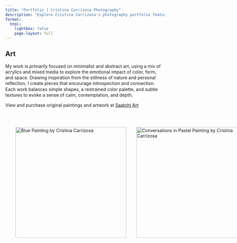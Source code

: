 ```yaml
---
title: "Portfolio | Cristina Carrizosa Photography"
description: "Explore Cristina Carrizosa's photography portfolio featuring hospitality, lifestyle, and commercial projects."
format:
  html:
    lightbox: false
    page-layout: full
---
```


::: {.text-center .art-description}
# Art 

My work is primarily focused on minimalist and abstract art, using a mix of acrylics and mixed media to explore the emotional impact of color, form, and space. Drawing inspiration from the stillness of nature and personal reflection, I create pieces that encourage introspection and connection. Each work balances simple shapes, a restrained color palette, and subtle textures to evoke a sense of calm, contemplation, and depth.

View and purchase original paintings and artwork at [Saatchi Art](https://www.saatchiart.com/cristinacarrizosa?srsltid=AfmBOor7QF34xCyRj8s8SYTDANgva0d2FLMul333iss_B_u2kizqEZLg){target="_blank"}
:::

:::::: projects-grid
::: project-item
![](images/art/art01.jpg){alt="Blue Painting by Cristina Carrizosa" group="art"}
:::

::: project-item
![](images/art/art02.jpg){alt="Conversations in Pastel Painting by Cristina Carrizosa" group="art"}
:::

::: project-item
![](images/art/art03.jpg){alt="Blue Watercolor by Cristina Carrizosa" group="art"}
:::

::::::

```{=html}
<style>
/* Art Description - Match Grid Width */
.art-description {
  max-width: 800px;
  margin: 0 auto;
  padding: 0rem;
}

.art-description p {
  line-height: 1.3 !important;
}

.art-description a {
  text-decoration: underline;
  color: var(--primary-color, #333);
  font-weight: 500;
}

.art-description a:hover {
  text-decoration: underline;
  opacity: 0.8;
}

/* Portfolio Grid - Clean Setup */
.projects-grid {
  display: grid;
  grid-template-columns: repeat(3, 1fr);
  gap: 2rem;
  min-height: 60vh;
  padding: 2rem;
  max-width: 1200px;
  margin: 0 auto;
}

.project-item {
  display: flex;
  flex-direction: column;
  align-items: center;
}

.project-item a {
  display: block;
  text-decoration: none;
  color: inherit;
  margin-bottom: 0rem;
  border-radius: 0px !important;
}

.project-item img {
  height: 350px;
  aspect-ratio: 3/4 !important;
  object-fit: cover;
  border-radius: 0px !important;
  display: block;
  transition: none !important;
  transform: none !important;
}

.project-item img:hover {
  transform: none !important;
  transition: none !important;
}

.project-item h3 {
  font-family: 'Instrument Serif', Georgia, 'Times New Roman', serif;
  color: var(--primary-color);
  font-size: 1.2rem;
  font-weight: 400;
  margin: 0;
  text-align: center;
}

/* Responsive */
@media (max-width: 768px) {
  .projects-grid {
    grid-template-columns: 1fr;
    gap: 2rem;
    padding: 0 1rem;
  }
  
  .project-item {
    width: 100%;
  }

  .art-description {
    padding-left: 2rem !important;
    padding-right: 2rem !important;
    padding-bottom: 2rem !important;
  }
}
</style>
```
